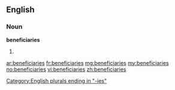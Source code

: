 ==English==

===Noun===
'''beneficiaries'''

# {{plural of|[[beneficiary]]}}

[[Category:English plurals ending in "-ies"]]

[[ar:beneficiaries]]
[[fr:beneficiaries]]
[[mg:beneficiaries]]
[[my:beneficiaries]]
[[no:beneficiaries]]
[[vi:beneficiaries]]
[[zh:beneficiaries]]